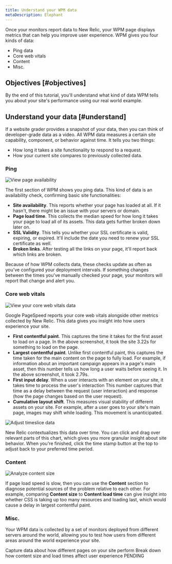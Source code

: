 ```yaml
---
title: Understand your WPM data
metaDescription: Elephant
---
```






Once your monitors report data to New Relic, your WPM page displays metrics that can help you improve user experience. WPM gives you four kinds of data:

* Ping data
* Core web vitals
* Content
* Misc.

## Objectives [#objectives]

By the end of this tutorial, you'll understand what kind of data WPM tells you about your site's performance using our real world example. 

## Understand your data [#understand]

If a website grader provides a snapshot of your data, then you can think of developer-grade data as a video. All WPM data measures a certain site capability, component, or behavior against time. It tells you two things:

* How long it takes a site functionality to respond to a request.
* How your current site compares to previously collected data.

### Ping

<img
    title="View your page availability"
    alt="View page availability"
    src={pingWPM}
/>

The first section of WPM shows you ping data. This kind of data is an availability check, confirming basic site functionalities:

* **Site availability**. This reports whether your page has loaded at all. If it hasn't, there might be an issue with your servers or domain.
* **Page load time**. This collects the median speed for how long it takes your page to load all of its assets. This data gets further broken down later on.
* **SSL Validity**. This tells you whether your SSL certificate is valid, expiring, or expired. It'll include the date you need to renew your SSL certificate as well.
* **Broken links**. After testing all the links on your page, it'll report back which links are broken. 

Because of how WPM collects data, these checks update as often as you've configured your deployment intervals. If something changes between the times you've manually checked your page, your monitors will report that change and alert you.

### Core web vitals

<img
    title="View your core web vitals data"
    alt="View your core web vitals data"
    src={cwvWPM}
/>

Google PageSpeed reports your core web vitals alongside other metrics collected by New Relic. This data gives you insight into how users experience your site. 

* **First contentful paint**. This captures the time it takes for the first asset to load on a page. In the above screenshot, it took the site 3.22s for something to load on the page. 
* **Largest contentful paint**. Unlike first contentful paint, this captures the time taken for the main content on the page to fully load. For example, if information about an important campaign appears in a page's main asset, then this number tells us how long a user waits before seeing it. In the above screenshot, it took 2.79s. 
* **First input delay**. When a user interacts with an element on your site, it takes time to process the user's interaction This number captures that time as a delay between the request (user interaction) and response (how the page changes based on the user request).
* **Cumulative layout shift**. This measures visual stability of different assets on your site. For example, after a user goes to your site's main page, images may shift while loading. This movement is unanticipated.

<img
    title="Adjust timeslice data"
    alt="Adjust timeslice data"
    src={timeWPM}
/>

New Relic contextualizes this data over time. You can click and drag over relevant parts of this chart, which gives you more granular insight about site behavior. When you're finished, click the time stamp button at the top to adjust back to your preferred time period. 

### Content

<img
    title="Analyze content size"
    alt="Analyze content size"
    src={contentWPM}
/>

If page load speed is slow, then you can use the **Content** section to diagnose potential sources of the problem relative to each other. For example, comparing **Content size** to **Content load time** can give insight into whether CSS is taking up too many resources and loading last, which would cause a delay in largest contentful paint. 

### Misc.

Your WPM data is collected by a set of monitors deployed from different servers around the world, allowing you to test how users from different areas around the world experience your site. 

<DocTiles numbered>
  <DocTile title='Add pages to your WPM dashboard' path="/docs/journey-insights/get-started/">Capture data about how different pages on your site perform</DocTile>
  <DocTile title='Understand your WPM data' path="/docs/journey-migration/migrating-apm/" label={{text: "You are here", color: "orange"}}>Break down how content size and load times affect user experience</DocTile>
</DocTiles>

<DocTiles>
    <DocTile title='TEST DRAFT 2.0' number='3' path="/docs/journey-insights/cognitive-walk-through-troubleshoot"> PENDING </DocTile>
</DocTiles>
